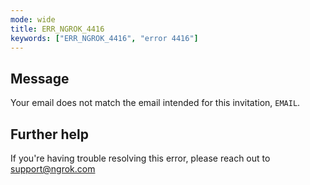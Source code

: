 ```yaml
---
mode: wide
title: ERR_NGROK_4416
keywords: ["ERR_NGROK_4416", "error 4416"]
---
```


## Message

Your email does not match the email intended for this invitation, `EMAIL`.

## Further help

If you're having trouble resolving this error, please reach out to [support@ngrok.com](mailto:support@ngrok.com?subject=Help%20with%20ERR_NGROK_4416)
